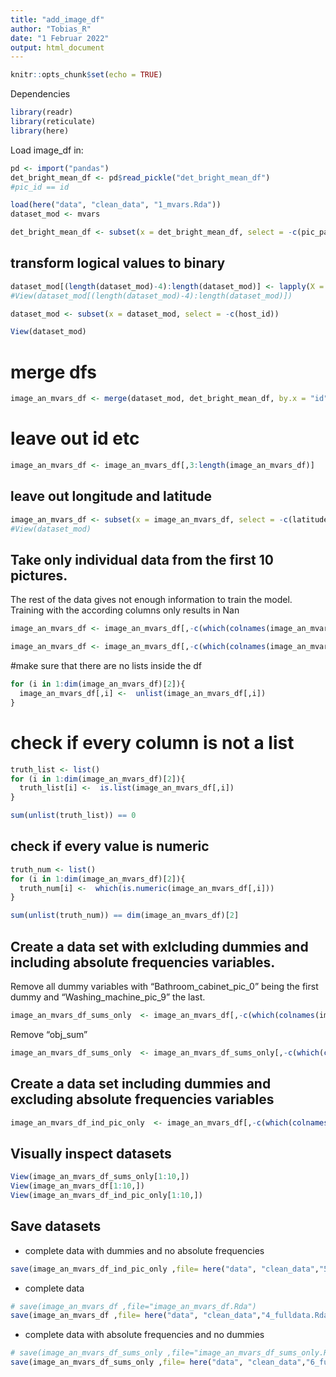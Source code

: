 ```yaml
---
title: "add_image_df"
author: "Tobias_R"
date: "1 Februar 2022"
output: html_document
---
```


```r
knitr::opts_chunk$set(echo = TRUE)
```

Dependencies
```r
library(readr)
library(reticulate)
library(here)
```


Load image_df in:

```r
pd <- import("pandas")
det_bright_mean_df <- pd$read_pickle("det_bright_mean_df")
#pic_id == id
```


```r
load(here("data", "clean_data", "1_mvars.Rda"))
dataset_mod <- mvars
```


```r
det_bright_mean_df <- subset(x = det_bright_mean_df, select = -c(pic_paths,detect_obj))
```


## transform logical values to binary 
```r
dataset_mod[(length(dataset_mod)-4):length(dataset_mod)] <- lapply(X = dataset_mod[(length(dataset_mod)-4):length(dataset_mod)], FUN = as.numeric)
#View(dataset_mod[(length(dataset_mod)-4):length(dataset_mod)])
```

```r
dataset_mod <- subset(x = dataset_mod, select = -c(host_id))
```

```r
View(dataset_mod)
```


# merge dfs
```r
image_an_mvars_df <- merge(dataset_mod, det_bright_mean_df, by.x = "id", by.y = "pic_id")
```

# leave out id etc
```r
image_an_mvars_df <- image_an_mvars_df[,3:length(image_an_mvars_df)]
```

## leave out longitude and latitude
```r
image_an_mvars_df <- subset(x = image_an_mvars_df, select = -c(latitude, longitude))
#View(dataset_mod)
```

## Take only individual data from the first 10 pictures. 
The rest of the data gives not enough information to train the model. Training with the according columns only results in Nan
```r
image_an_mvars_df <- image_an_mvars_df[,-c(which(colnames(image_an_mvars_df) == "Alarm_clock_pic_10"):which(colnames(image_an_mvars_df) == "Washing_machine_pic_17"))]
```

```r
image_an_mvars_df <- image_an_mvars_df[,-c(which(colnames(image_an_mvars_df) == "brightness_pic_10"):which(colnames(image_an_mvars_df) == "brightness_pic_17"))]
```


#make sure that there are no lists inside the df
```r
for (i in 1:dim(image_an_mvars_df)[2]){
  image_an_mvars_df[,i] <-  unlist(image_an_mvars_df[,i])
}
```

# check if every column is not a list
```r
truth_list <- list()
for (i in 1:dim(image_an_mvars_df)[2]){
  truth_list[i] <-  is.list(image_an_mvars_df[,i])
}

sum(unlist(truth_list)) == 0
```
## check if every value is numeric

```r
truth_num <- list()
for (i in 1:dim(image_an_mvars_df)[2]){
  truth_num[i] <-  which(is.numeric(image_an_mvars_df[,i]))
}

sum(unlist(truth_num)) == dim(image_an_mvars_df)[2]
```

## Create a data set with exlcluding dummies and including absolute frequencies variables. 

Remove all dummy variables with "Bathroom_cabinet_pic_0" being the first dummy and "Washing_machine_pic_9" the last. 
```r
image_an_mvars_df_sums_only  <- image_an_mvars_df[,-c(which(colnames(image_an_mvars_df) == "Bathroom_cabinet_pic_0"):which(colnames(image_an_mvars_df) == "Washing_machine_pic_9"))]
```

Remove "obj_sum"
```r
image_an_mvars_df_sums_only  <- image_an_mvars_df_sums_only[,-c(which(colnames(image_an_mvars_df_sums_only) == "obj_sum"))]
```

## Create a data set including dummies and excluding absolute frequencies variables

```r
image_an_mvars_df_ind_pic_only  <- image_an_mvars_df[,-c(which(colnames(image_an_mvars_df) == "obj_sum"):which(colnames(image_an_mvars_df) == "Washing_machine_sum"))]
```



## Visually inspect datasets
```r
View(image_an_mvars_df_sums_only[1:10,])
View(image_an_mvars_df[1:10,])
View(image_an_mvars_df_ind_pic_only[1:10,])
```

## Save datasets

- complete data with dummies and no absolute frequencies 
```r
save(image_an_mvars_df_ind_pic_only ,file= here("data", "clean_data","5_fulldata_dum.Rda"))
```

- complete data

```r
# save(image_an_mvars_df ,file="image_an_mvars_df.Rda")
save(image_an_mvars_df ,file= here("data", "clean_data","4_fulldata.Rda"))
```


- complete data with absolute frequencies and no dummies

```r
# save(image_an_mvars_df_sums_only ,file="image_an_mvars_df_sums_only.Rda")
save(image_an_mvars_df_sums_only ,file= here("data", "clean_data","6_fulldata_abs.Rda")) # Full data with absolute frequencies.
```



